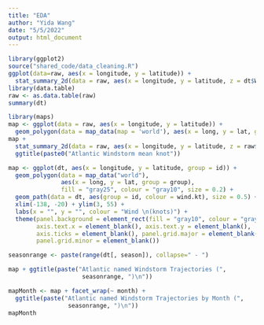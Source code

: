 ```yaml
---
title: "EDA"
author: "Yida Wang"
date: "5/5/2022"
output: html_document
---
```


```r
library(ggplot2)
source("shared_code/data_cleaning.R")
ggplot(data=raw, aes(x = longitude, y = latitude)) + 
  stat_summary_2d(data = raw, aes(x = longitude, y = latitude, z = dt$Wind.kt), fun = median, binwidth = c(1, 1), show.legend = TRUE)
library(data.table)
raw <- as.data.table(raw)
summary(dt)
```

```r
library(maps)
map <- ggplot(data = raw, aes(x = longitude, y = latitude)) + 
  geom_polygon(data = map_data(map = 'world'), aes(x = long, y = lat, group = group))
map +
  stat_summary_2d(data = raw, aes(x = longitude, y = latitude, z = raw$wind.kt), fun = median, binwidth = c(1, 1), show.legend = TRUE, alpha = 0.75) + 
  ggtitle(paste0("Atlantic Windstorm mean knot"))
```

```r
map <- ggplot(dt, aes(x = longitude, y = latitude, group = id)) + 
  geom_polygon(data = map_data("world"), 
               aes(x = long, y = lat, group = group), 
               fill = "gray25", colour = "gray10", size = 0.2) + 
  geom_path(data = dt, aes(group = id, colour = wind.kt), size = 0.5) + 
  xlim(-138, -20) + ylim(3, 55) + 
  labs(x = "", y = "", colour = "Wind \n(knots)") + 
  theme(panel.background = element_rect(fill = "gray10", colour = "gray30"),
        axis.text.x = element_blank(), axis.text.y = element_blank(), 
        axis.ticks = element_blank(), panel.grid.major = element_blank(),
        panel.grid.minor = element_blank())

seasonrange <- paste(range(dt[, season]), collapse=" - ")

map + ggtitle(paste("Atlantic named Windstorm Trajectories (", 
                     seasonrange, ")\n")) 
```

```r
mapMonth <- map + facet_wrap(~ month) +
  ggtitle(paste("Atlantic named Windstorm Trajectories by Month (", 
                 seasonrange, ")\n")) 
mapMonth
```

